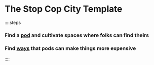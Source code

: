# The Stop Cop City Template

::::steps

### Find a [pod](/pods) and cultivate spaces where folks can find theirs

### Find [ways](https://www.scclinks.com/reportbacks) that pods can make things more expensive

::::

